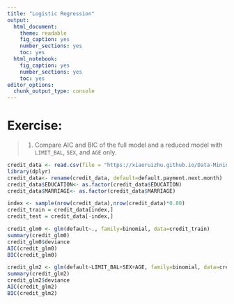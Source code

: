 ```yaml
---
title: "Logistic Regression"
output: 
  html_document: 
    theme: readable
    fig_caption: yes
    number_sections: yes
    toc: yes
  html_notebook: 
    fig_caption: yes
    number_sections: yes
    toc: yes
editor_options: 
  chunk_output_type: console
---
```


# **Exercise:** 

> 1. Compare AIC and BIC of the full model and a reduced model with `LIMIT_BAL`, `SEX`, and `AGE` only.

```r
credit_data <- read.csv(file = "https://xiaoruizhu.github.io/Data-Mining-R/lecture/data/credit_default.csv", header=T)
library(dplyr)
credit_data<- rename(credit_data, default=default.payment.next.month)
credit_data$EDUCATION<- as.factor(credit_data$EDUCATION)
credit_data$MARRIAGE<- as.factor(credit_data$MARRIAGE)

index <- sample(nrow(credit_data),nrow(credit_data)*0.80)
credit_train = credit_data[index,]
credit_test = credit_data[-index,]

credit_glm0 <- glm(default~., family=binomial, data=credit_train)
summary(credit_glm0)
credit_glm0$deviance
AIC(credit_glm0)
BIC(credit_glm0)

credit_glm2 <- glm(default~LIMIT_BAL+SEX+AGE, family=binomial, data=credit_train)
summary(credit_glm2)
credit_glm2$deviance
AIC(credit_glm2)
BIC(credit_glm2)
```

